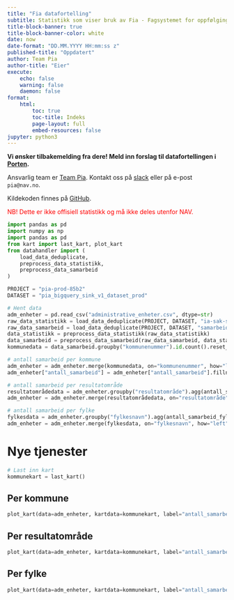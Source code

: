 ```yaml
---
title: "Fia datafortelling"
subtitle: Statistikk som viser bruk av Fia - Fagsystemet for oppfølging av IA-oppdraget i NAV.
title-block-banner: true
title-block-banner-color: white
date: now
date-format: "DD.MM.YYYY HH:mm:ss z"
published-title: "Oppdatert"
author: Team Pia
author-title: "Eier"
execute:
    echo: false
    warning: false
    daemon: false
format:
    html:
        toc: true
        toc-title: Indeks
        page-layout: full
        embed-resources: false
jupyter: python3
---
```


**Vi ønsker tilbakemelding fra dere! Meld inn forslag til datafortellingen i [Porten](https://jira.adeo.no/plugins/servlet/desk/portal/541/create/4362).**

Ansvarlig team er [Team Pia](https://teamkatalog.nav.no/team/b347ac99-c382-4e5a-a1dd-532e91110e2a).
Kontakt oss på [slack](https://nav-it.slack.com/archives/C02DL347ZT2) eller på e-post `pia@nav.no`.

Kildekoden finnes på [GitHub](https://github.com/navikt/fia-datafortelling).

<span style="color:red;">
NB! Dette er ikke offisiell statistikk og må ikke deles utenfor NAV.
</span>

```python
import pandas as pd
import numpy as np
import pandas as pd
from kart import last_kart, plot_kart
from datahandler import (
    load_data_deduplicate,
    preprocess_data_statistikk,
    preprocess_data_samarbeid
)

PROJECT = "pia-prod-85b2"
DATASET = "pia_bigquery_sink_v1_dataset_prod"
```


```python
# Hent data
adm_enheter = pd.read_csv("administrative_enheter.csv", dtype=str)
raw_data_statistikk = load_data_deduplicate(PROJECT, DATASET, "ia-sak-statistikk-v1", "endretAvHendelseId")
raw_data_samarbeid = load_data_deduplicate(PROJECT, DATASET, "samarbeid-bigquery-v1", distinct_colunms="id")
data_statistikk = preprocess_data_statistikk(raw_data_statistikk)
data_samarbeid = preprocess_data_samarbeid(raw_data_samarbeid, data_statistikk)
kommunedata = data_samarbeid.groupby("kommunenummer").id.count().reset_index().rename(columns={"id": "antall_samarbeid"})

# antall samarbeid per kommune
adm_enheter = adm_enheter.merge(kommunedata, on="kommunenummer", how="left")
adm_enheter["antall_samarbeid"] = adm_enheter["antall_samarbeid"].fillna(value=0)

# antall samarbeid per resultatområde
resultatområdedata = adm_enheter.groupby("resultatområde").agg(antall_samarbeid_resultatområde=("antall_samarbeid", "sum"))
adm_enheter = adm_enheter.merge(resultatområdedata, on="resultatområde", how="left")

# antall samarbeid per fylke
fylkesdata = adm_enheter.groupby("fylkesnavn").agg(antall_samarbeid_fylke=("antall_samarbeid", "sum"))
adm_enheter = adm_enheter.merge(fylkesdata, on="fylkesnavn", how="left")

```


# Nye tjenester

```python
# Last inn kart
kommunekart = last_kart()
```

::: {.panel-tabset}

## Per kommune
```python
plot_kart(data=adm_enheter, kartdata=kommunekart, label="antall_samarbeid", colormap="mint")
```

## Per resultatområde

```python
plot_kart(data=adm_enheter, kartdata=kommunekart, label="antall_samarbeid_resultatområde", colormap="mint")
```

## Per fylke
```python
plot_kart(data=adm_enheter, kartdata=kommunekart, label="antall_samarbeid_fylke", colormap="mint")
```

:::
